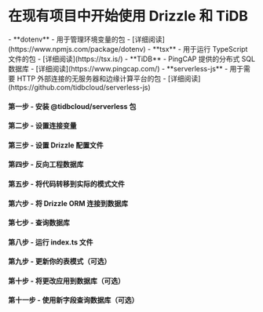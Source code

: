 
<Breadcrumbs/>

# 在现有项目中开始使用 Drizzle 和 TiDB

<Prerequisites>  
  - **dotenv** - 用于管理环境变量的包 - [详细阅读](https://www.npmjs.com/package/dotenv)
  - **tsx** - 用于运行 TypeScript 文件的包 - [详细阅读](https://tsx.is/)
  - **TiDB** - PingCAP 提供的分布式 SQL 数据库 - [详细阅读](https://www.pingcap.com/)
  - **serverless-js** - 用于需要 HTTP 外部连接的无服务器和边缘计算平台的包 - [详细阅读](https://github.com/tidbcloud/serverless-js)
</Prerequisites>

<FileStructure/>

#### 第一步 - 安装 **@tidbcloud/serverless** 包

<InstallPackages lib='@tidbcloud/serverless'/>

#### 第二步 - 设置连接变量

<SetupEnv env_variable='DATABASE_URL' />

#### 第三步 - 设置 Drizzle 配置文件

<SetupConfig dialect='mysql' env_variable='DATABASE_URL'/>

#### 第四步 - 反向工程数据库

<IntrospectMySQL/>

#### 第五步 - 将代码转移到实际的模式文件

<TransferCode/>

#### 第六步 - 将 Drizzle ORM 连接到数据库

<ConnectTiDB/>

#### 第七步 - 查询数据库

<QueryDatabase dialect='tidb-serverless' env_variable='DATABASE_URL'/>

#### 第八步 - 运行 index.ts 文件

<RunFile/>

#### 第九步 - 更新你的表模式（可选）

<UpdateSchema/>

#### 第十步 - 将更改应用到数据库（可选）

<ApplyChanges/>

#### 第十一步 - 使用新字段查询数据库（可选）

<QueryDatabaseUpdated dialect='tidb-serverless' env_variable='DATABASE_URL' />